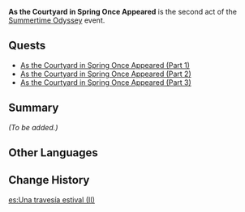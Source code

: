 {{Act Infobox
|image          = <!-- As the Courtyard in Spring Once Appeared.png -->
|type           = Story
|event_name     = Summertime Odyssey
|actNum         = II
|actType        = None
|prev           = The Golden Apple Vacation Returns!
|next           = Blazin' Trails
}}
'''As the Courtyard in Spring Once Appeared''' is the second act of the [[Summertime Odyssey]] event.

==Quests==
* [[As the Courtyard in Spring Once Appeared (Part 1)]]
* [[As the Courtyard in Spring Once Appeared (Part 2)]]
* [[As the Courtyard in Spring Once Appeared (Part 3)]]

==Summary==
''(To be added.)''

==Other Languages==
{{Other Languages
|en      = As the Courtyard in Spring Once Appeared
|zhs     = 春庭景如旧
|zhs_rm  = Chūn Tíng Jǐng Rú Jiù
|zht     = 春庭景如舊
|zht_rm  = Chūn Tíng Jǐng Rú Jiù
|zh_tl   = Scenery of the Spring Courtyard in the Past
|ja      = ありし日の春庭
|ja_rm   = Arishihi no Haruniwa
|ja_tl   = The Olden Days' Spring Garden
|ko      = 변함없는 봄의 정경
|ko_rm   = Byeonhameomneun Bom-ui Jeonggyeong
|ko_tl   = Unchanging Sunlight of Yard of Spring
|es      = Jardín primaveral de antaño
|es_tl   = Spring Garden of Old
|fr      = La cour printanière d'antan
|fr_tl   = The Vernal Courtyard of Yesteryear
|ru      = Весенний дворик прошлых лет
|ru_tl   = Spring Courtyard of Past Years
|th      = ดั่งย้อนวิวทิวทัศน์สวนวสันต์
|th_rm   = Dang Yon Wio Thiothat Suan Wasan
|th_tl   = 
|vi      = Vườn Xuân Cảnh Như Xưa
|vi_tl   = 
|de      = Der Frühlingshof, wie er einst war
|de_tl   = The Spring Courtyard as It Once Was
|id      = Bagaikan Pekarangan Musim Semi yang Dulu Pernah Ada
|id_tl   = Like the Spring Courtyard That Once Existed
|pt      = Jardim Primaveril de Outrora
|pt_tl   = Spring Garden of Yore
|tr      = Bahar Bahçesinden Manzaralar
|tr_tl   = 
|it      = Come appariva un tempo il cortile in primavera
|it_tl   = 
}}

==Change History==
{{Change History|2.8}}

[[es:Una travesía estival (II)]]
